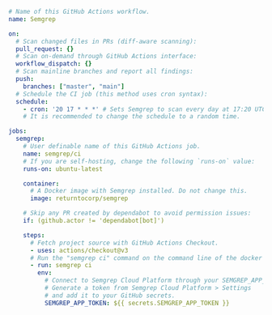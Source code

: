 <!--

CI code snippet for GitHub Actions with Semgrep Cloud Platform (SAST)

-->

```yaml
# Name of this GitHub Actions workflow.
name: Semgrep

on:
  # Scan changed files in PRs (diff-aware scanning):
  pull_request: {}
  # Scan on-demand through GitHub Actions interface:
  workflow_dispatch: {}
  # Scan mainline branches and report all findings:
  push:
    branches: ["master", "main"]
  # Schedule the CI job (this method uses cron syntax):
  schedule:
    - cron: '20 17 * * *' # Sets Semgrep to scan every day at 17:20 UTC.
    # It is recommended to change the schedule to a random time.

jobs:
  semgrep:
    # User definable name of this GitHub Actions job.
    name: semgrep/ci 
    # If you are self-hosting, change the following `runs-on` value: 
    runs-on: ubuntu-latest

    container:
      # A Docker image with Semgrep installed. Do not change this.
      image: returntocorp/semgrep

    # Skip any PR created by dependabot to avoid permission issues:
    if: (github.actor != 'dependabot[bot]')

    steps:
      # Fetch project source with GitHub Actions Checkout.
      - uses: actions/checkout@v3
      # Run the "semgrep ci" command on the command line of the docker image.
      - run: semgrep ci
        env:
          # Connect to Semgrep Cloud Platform through your SEMGREP_APP_TOKEN.
          # Generate a token from Semgrep Cloud Platform > Settings
          # and add it to your GitHub secrets.
          SEMGREP_APP_TOKEN: ${{ secrets.SEMGREP_APP_TOKEN }}
```
